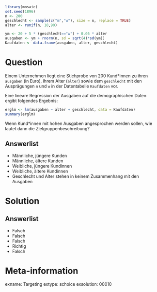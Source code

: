 ```r
library(mosaic)
set.seed(1896)
n <- 200
geschlecht <- sample(c("m","w"), size = n, replace = TRUE)
alter <- runif(n, 18,90)

ym <- 20 + 5 * (geschlecht=="w") + 0.05 * alter
ausgaben <- ym + rnorm(n, sd = sqrt(4)*sd(ym))
Kaufdaten <- data.frame(ausgaben, alter, geschlecht)
```

Question
========

Einem Unternehmen liegt eine Stichprobe von 200 Kund\*innen zu ihren `ausgaben` (in Euro), ihrem Alter (`alter`) sowie dem `geschlecht` mit den Ausprägungen `m` und `w` in der Datentabelle `Kaufdaten` vor.

Eine lineare Regression der Ausgaben auf die demographischen Daten ergibt folgendes Ergebnis:

```r
erglm <- lm(ausgaben ~ alter + geschlecht, data = Kaufdaten)
summary(erglm)
```


Wenn Kund\*innen mit hohen Ausgaben angesprochen werden sollen, wie lautet dann die Zielgruppenbeschreibung?


Answerlist
----------
* Männliche, jüngere Kunden
* Männliche, ältere Kunden
* Weibliche, jüngere Kundinnen
* Weibliche, ältere Kundinnen
* Geschlecht und Alter stehen in keinem Zusammenhang mit den Ausgaben


Solution
========

Answerlist
----------
* Falsch
* Falsch
* Falsch
* Richtig
* Falsch

Meta-information
================
exname: Targeting
extype: schoice
exsolution: 00010
